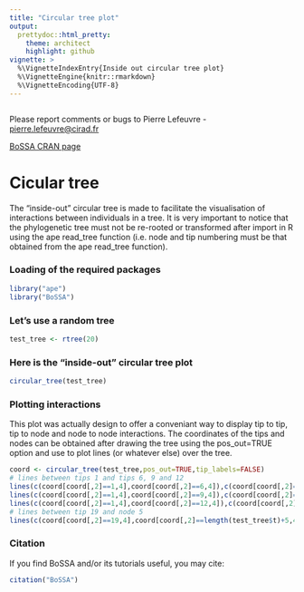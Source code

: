 ```yaml
---
title: "Circular tree plot"
output:
  prettydoc::html_pretty:
    theme: architect
    highlight: github
vignette: >
  %\VignetteIndexEntry{Inside out circular tree plot}
  %\VignetteEngine{knitr::rmarkdown}
  %\VignetteEncoding{UTF-8}  
---
```

<!--
%% \VignetteEngine{knitr::knitr}
-->

```r
```

Please report comments or bugs to Pierre Lefeuvre - <pierre.lefeuvre@cirad.fr>

[BoSSA CRAN page](https://cran.r-project.org/package=BoSSA)

# Cicular tree

The "inside-out" circular tree is made to facilitate the visualisation of interactions between individuals in a tree. It is very important to notice that the phylogenetic tree must not be re-rooted or transformed after import in R using the ape read_tree function (i.e. node and tip numbering must be that obtained from the ape read_tree function).

### Loading of the required packages

```r
library("ape")
library("BoSSA")
```

### Let's use a random tree


```r
test_tree <- rtree(20)
```

### Here is the "inside-out" circular tree plot

```r
circular_tree(test_tree)
```

### Plotting interactions

This plot was actually design to offer a conveniant way to display tip to tip, tip to node and node to node interactions. The coordinates of the tips and nodes can be obtained after drawing the tree using the pos_out=TRUE option and use to plot lines (or whatever else) over the tree.

```r
coord <- circular_tree(test_tree,pos_out=TRUE,tip_labels=FALSE)
# lines between tips 1 and tips 6, 9 and 12
lines(c(coord[coord[,2]==1,4],coord[coord[,2]==6,4]),c(coord[coord[,2]==1,6],coord[coord[,2]==6,6]),col="red")
lines(c(coord[coord[,2]==1,4],coord[coord[,2]==9,4]),c(coord[coord[,2]==1,6],coord[coord[,2]==9,6]),col="red")
lines(c(coord[coord[,2]==1,4],coord[coord[,2]==12,4]),c(coord[coord[,2]==1,6],coord[coord[,2]==12,6]),col="red")
# lines between tip 19 and node 5
lines(c(coord[coord[,2]==19,4],coord[coord[,2]==length(test_tree$t)+5,4]),c(coord[coord[,2]==19,6],coord[coord[,2]==length(test_tree$t)+5,6]),col="blue")
```

### Citation

If you find BoSSA and/or its tutorials useful, you may cite:

```r
citation("BoSSA")
```

